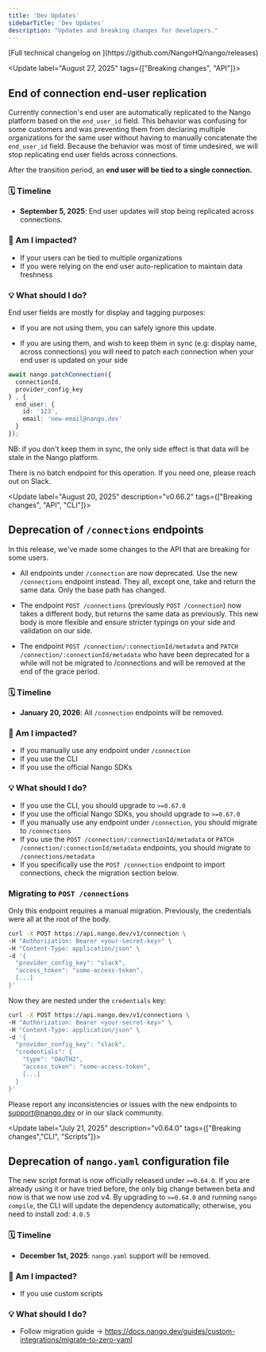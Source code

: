 ```yaml
---
title: 'Dev Updates'
sidebarTitle: 'Dev Updates'
description: "Updates and breaking changes for developers."
---
```


<Info>
[Full technical changelog on <Icon icon="github" />](https://github.com/NangoHQ/nango/releases)
</Info>

<Update label="August 27, 2025"  tags={["Breaking changes", "API"]}>

  ## End of connection end-user replication

Currently connection's end user are automatically replicated to the Nango platform based on the `end_user_id` field.
This behavior was confusing for some customers and was preventing them from declaring multiple organizations for the same user without having to manually concatenate the `end_user_id` field.
Because the behavior was most of time undesired, we will stop replicating end user fields across connections.

After the transition period, an **end user will be tied to a single connection.**

  ### 🗓️ Timeline

  - **September 5, 2025**: End user updates will stop being replicated across connections.

  ### 🧐 Am I impacted?

  - If your users can be tied to multiple organizations
  - If you were relying on the end user auto-replication to maintain data freshness

  ### 💡 What should I do?

  End user fields are mostly for display and tagging purposes:
  - If you are not using them, you can safely ignore this update.

  - If you are using them, and wish to keep them in sync (e.g: display name, across connections) you will need to patch each connection when your end user is updated on your side


  ```ts
  await nango.patchConnection({
    connectionId,
    provider_config_key
  } , {
    end_user: {
      id: '123',
      email: 'new-email@nango.dev'
    }
  });
  ```

  NB: if you don't keep them in sync, the only side effect is that data will be stale in the Nango platform.

  There is no batch endpoint for this operation. If you need one, please reach out on Slack.

</Update>

<Update label="August 20, 2025" description="v0.66.2" tags={["Breaking changes", "API", "CLI"]}>

  ## Deprecation of `/connections` endpoints

  In this release, we've made some changes to the API that are breaking for some users.

  - All endpoints under `/connection` are now deprecated. Use the new `/connections` endpoint instead.
  They all, except one, take and return the same data. Only the base path has changed.

  - The endpoint `POST /connections` (previously `POST /connection`) now takes a different body, but returns the same data as previously.
  This new body is more flexible and ensure stricter typings on your side and validation on our side.

  - The endpoint `POST /connection/:connectionId/metadata` and `PATCH /connection/:connectionId/metadata` who have been deprecated for a while will not be migrated to /connections and will be removed at the end of the grace period.

  ### 🗓️ Timeline

  - **January 20, 2026**: All `/connection` endpoints will be removed.

  ### 🧐 Am I impacted?

  - If you manually use any endpoint under `/connection`
  - If you use the CLI
  - If you use the official Nango SDKs

  ### 💡 What should I do?

  - If you use the CLI, you should upgrade to `>=0.67.0`
  - If you use the official Nango SDKs, you should upgrade to `>=0.67.0`
  - If you manually use any endpoint under `/connection`, you should migrate to `/connections`
  - If you use the `POST /connection/:connectionId/metadata` or `PATCH /connection/:connectionId/metadata` endpoints, you should migrate to `/connections/metadata`
  - If you specifically use the `POST /connection` endpoint to import connections, check the migration section below.


  ### Migrating to `POST /connections`

  Only this endpoint requires a manual migration.
  Previously, the credentials were all at the root of the body.
  ```bash
  curl -X POST https://api.nango.dev/v1/connection \
  -H "Authorization: Bearer <your-secret-key>" \
  -H "Content-Type: application/json" \
  -d '{
    "provider_config_key": "slack",
    "access_token": "some-access-token",
    [...]
  }'
  ```

  Now they are nested under the `credentials` key:
  ```bash
  curl -X POST https://api.nango.dev/v1/connections \
  -H "Authorization: Bearer <your-secret-key>" \
  -H "Content-Type: application/json" \
  -d '{
    "provider_config_key": "slack",
    "credentials": {
      "type": "OAUTH2",
      "access_token": "some-access-token",
      [...]
    }
  }'
  ```

  Please report any inconsistencies or issues with the new endpoints to support@nango.dev or in our slack community.

</Update>


<Update label="July 21, 2025" description="v0.64.0" tags={["Breaking changes","CLI", "Scripts"]}>

  ## Deprecation of `nango.yaml` configuration file

The new script format is now officially released under `>=0.64.0`.
If you are already using it or have tried before, the only big change between beta and now is that we now use zod v4.
By upgrading to `>=0.64.0` and running `nango compile`, the CLI will update the dependency automatically; otherwise, you need to install zod: `4.0.5`

  ### 🗓️ Timeline

  - **December 1st, 2025**: `nango.yaml` support will be removed.

  ### 🧐 Am I impacted?

  - If you use custom scripts

  ### 💡 What should I do?

  - Follow migration guide -> https://docs.nango.dev/guides/custom-integrations/migrate-to-zero-yaml
  
</Update>
